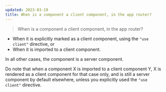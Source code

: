 ```yaml
---
updated: 2023-03-19
title: When is a component a client component, in the app router?
---
```


> When is a component a client component, in the app router?

- When it is explicitly marked as a client component, using the `"use client"` directive, or
- When it is imported to a client component.

In all other cases, the component is a server component.

Do note that when a component X is imported to a client component Y, X is rendered as a client
component for that case only, and is still a server component by default elsewhere, unless you
explicitly used the `"use client"` directive.
